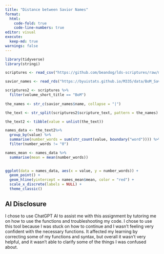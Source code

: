 ```yaml
---
title: "Distance between Savior Names"
format: 
  html:
    code-fold: true
    code-line-numbers: true
editor: visual
execute: 
  keep-md: true
warnings: false
---
```



```r
library(tidyverse)
library(stringi)

scriptures <- read_csv("https://github.com/beandog/lds-scriptures/raw/master/csv/lds-scriptures.csv")

savior_names <- read_rds("https://byuistats.github.io/M335/data/BoM_SaviorNames.rds")

```


```r
scriptures2 <- scriptures %>% 
  filter(volume_short_title == "BoM")
  
the_names <- str_c(savior_names$name, collapse = "|")

the_text <- str_split(scriptures2$scripture_text, pattern = the_names)

the_text2 <- tibble(value = unlist(the_text))

names_data <- the_text2%>% 
  group_by(value) %>% 
  summarise(number_words = sum(str_count(value, boundary("word")))) %>% 
  filter(number_words != "0")

names_mean <- names_data %>%
  summarise(mean = mean(number_words))
  
```


```r
ggplot(data = names_data, aes(x = value, y = number_words)) +
  geom_point() +
  geom_hline(yintercept = names_mean$mean, color = "red") +
  scale_x_discrete(labels = NULL) +
  theme_classic()

```


## AI Disclosure

I chose to use ChatGPT AI to assist me with this assignment by tutoring me on how to use the functions and troubleshooting my code. I chose to use this tool because I was stuck on how to continue and I wasn't feeling very confident with the necessary functions. It affected my learning by correcting some of my functions and syntax, but overall it wasn't very helpful, and it wasn't able to clarify some of the things I was confused about.
